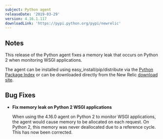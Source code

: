 ```yaml
---
subject: Python agent
releaseDate: '2019-03-29'
version: 4.16.1.117
downloadLink: 'https://pypi.python.org/pypi/newrelic'
---
```


## Notes

This release of the Python agent fixes a memory leak that occurs on Python 2 when monitoring WSGI applications.

The agent can be installed using easy_install/pip/distribute via the [Python Package Index](https://pypi.python.org/pypi/newrelic) or can be downloaded directly from the New Relic [download site](http://download.newrelic.com/python_agent/release).

## Bug Fixes

* **Fix memory leak on Python 2 WSGI applications**

  When using the 4.16.0 agent on Python 2 to monitor WSGI applications, the agent would cause memory to be allocated on each request. On Python 2, this memory was never deallocated due to a reference cycle. This has now been corrected.
